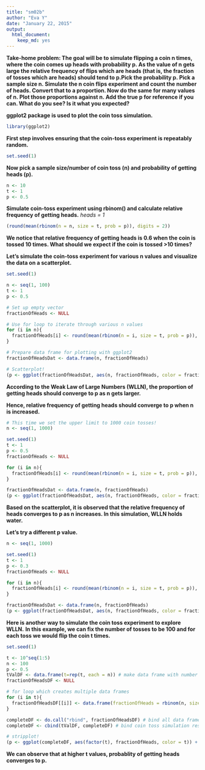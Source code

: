 ```yaml
---
title: "sm02b"
author: "Eva Y"
date: "January 22, 2015"
output:
  html_document:
    keep_md: yes
---
```

**Take-home problem: The goal will be to simulate flipping a coin n times, where the coin comes up heads with probability p. As the value of n gets large the relative frequency of flips which are heads (that is, the fraction of tosses which are heads) should tend to p.Pick the probability p. Pick a sample size n. Simulate the n coin flips experiment and count the number of heads. Convert that to a proportion. Now do the same for many values of n. Plot those proportions against n. Add the true p for reference if you can. What do you see? Is it what you expected?**

**ggplot2 package is used to plot the coin toss simulation.**
```r
library(ggplot2)
```

**First step involves ensuring that the coin-toss experiment is repeatably random.**
```r
set.seed(1)
```

**Now pick a sample size/number of coin toss (n) and probability of getting heads (p).**
```r
n <- 10
t <- 1
p <- 0.5
```

**Simulate coin-toss experiment using rbinom() and calculate relative frequency of getting heads.**
*heads = 1*
```r
(round(mean(rbinom(n = n, size = t, prob = p)), digits = 2))
```

**We notice that relative frequency of getting heads is 0.6 when the coin is tossed 10 times. What should we expect if the coin is tossed >10 times?**

**Let's simulate the coin-toss experiment for various n values and visualize the data on a scatterplot.**
```r
set.seed(1)

n <- seq(1, 100)
t <- 1
p <- 0.5

# Set up empty vector
fractionOfHeads <- NULL

# Use for loop to iterate through various n values
for (i in n){
  fractionOfHeads[i] <- round(mean(rbinom(n = i, size = t, prob = p)), digits = 2)
}

# Prepare data frame for plotting with ggplot2
fractionOfHeadsDat <- data.frame(n, fractionOfHeads)

# Scatterplot!
(p <- ggplot(fractionOfHeadsDat, aes(n, fractionOfHeads, color = fractionOfHeads)) + geom_point() + geom_hline(yintercept=0.5))

```

**According to the Weak Law of Large Numbers (WLLN), the proportion of getting heads should converge to p as n gets larger.**

**Hence, relative frequency of getting heads should converge to p when n is increased.**

```r
# This time we set the upper limit to 1000 coin tosses!
n <- seq(1, 1000)

set.seed(1)
t <- 1
p <- 0.5
fractionOfHeads <- NULL

for (i in n){
  fractionOfHeads[i] <- round(mean(rbinom(n = i, size = t, prob = p)), digits = 2)
}

fractionOfHeadsDat <- data.frame(n, fractionOfHeads)
(p <- ggplot(fractionOfHeadsDat, aes(n, fractionOfHeads, color = fractionOfHeads)) + geom_point() + geom_hline(yintercept=0.5))
```

**Based on the scatterplot, it is observed that the relative frequency of heads converges to p as n increases. In this simulation, WLLN holds water.**


**Let's try a different p value.**
```r
n <- seq(1, 1000)

set.seed(1)
t <- 1
p <- 0.3
fractionOfHeads <- NULL

for (i in n){
  fractionOfHeads[i] <- round(mean(rbinom(n = i, size = t, prob = p)), digits = 2)
}

fractionOfHeadsDat <- data.frame(n, fractionOfHeads)
(p <- ggplot(fractionOfHeadsDat, aes(n, fractionOfHeads, color = fractionOfHeads)) + geom_point() + geom_hline(yintercept=0.3))
```

**Here is another way to simulate the coin toss experiment to explore WLLN.**
**In this example, we can fix the number of tosses to be 100 and for each toss we would flip the coin t times.**

```r
set.seed(1)

t <- 10^seq(1:5)
n <- 100
p <- 0.5
tValDF <- data.frame(t=rep(t, each = n)) # make data frame with number of tosses to aggregate with simulation results after
fractionOfHeadsDF <- NULL

# for loop which creates multiple data frames
for (i in t){
  fractionOfHeadsDF[[i]] <- data.frame(fractionOfHeads = rbinom(n, size = i, prob = p)/i)
}

completeDF <- do.call("rbind", fractionOfHeadsDF) # bind all data frames
completeDF <- cbind(tValDF, completeDF) # bind coin toss simulation results with t values

# stripplot!
(p <- ggplot(completeDF, aes(factor(t), fractionOfHeads, color = t)) + geom_point() + stat_summary(fun.y = mean, geom = "point", shape = 4, size = 4) + geom_hline(yintercept=0.5))
```

**We can observe that at higher t values, probablity of getting heads converges to p.**
